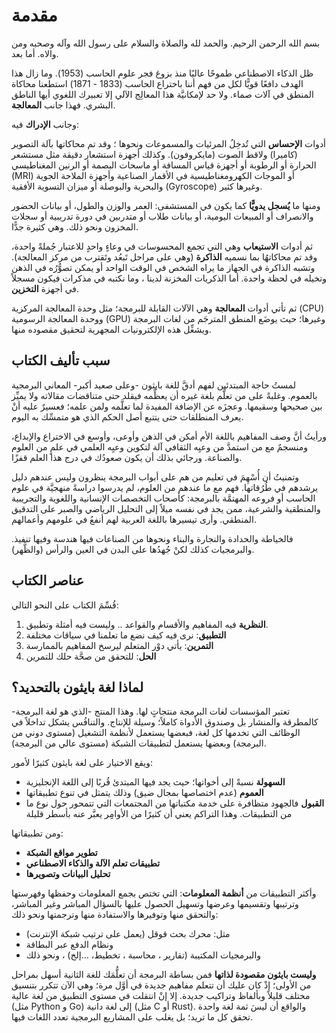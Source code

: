 # مقدمة {.unnumbered}

بسم الله الرحمن الرحيم. والحمد لله والصلاة والسلام على رسول الله وآله وصحبه ومن والاه. أما بعد.

ظل الذكاء الاصطناعي طموحًا عاليًا منذ بزوغ فجر علوم الحاسب (1953). وما زال هذا الهدف دافعًا قويًّا لكل من فهم أننا باختراع الحاسب (1833 - 1871) استطعنا محاكاة المنطق في آلات صماء. ولا حد لإمكانيَّة هذا المعالِج الآلي إلا تعبيرك اللغوي أيها الناطق البشري. فهذا جانب **المعالجة**.

وجانب **الإدراك** فيه:

أدوات **الإحساس** التي تُدخِلُ المرئيات والمسموعات ونحوها ؛ وقد تم محاكاتها بآلة التصوير (كاميرا) ولاقط الصوت (مايكروفون). وكذلك أجهزة استشعار دقيقة مثل مستشعر الحرارة أو الرطوبة أو أجهزة قياس المسافة أو ماسحات البصمة أو الرنين المغناطيسي (MRI) أو الموجات الكهرومغناطيسية في الأقمار الصناعية وأجهزة الملاحة الجوية والبحرية والبوصلة أو ميزان التسوية الأفقية (Gyroscope) وغيرها كثير.

ومنها ما **يُسجل يدويًّا** كما يكون في المستشفى: العمر والوزن والطول، أو بيانات الحضور والانصراف أو المبيعات اليومية، أو بيانات طلاب أو متدربين في دورة تدريبية أو سجلات المخزون ونحو ذلك. وهي كثيرة جدًّا.

ثم أدوات **الاستيعاب** وهي التي تجمع المحسوسات في وعاءٍ واحدٍ للاعتبار جُملةً واحدة، وقد تم محاكاتهُا بما نسميه **الذاكرة** (وهي على مراحل تَبعُد وتَقترب من مركز المعالجة). وتشبه الذاكرة في الجهاز ما يراه الشخص في الوقت الواحد أو يمكن تصوُّرُه في الذهن وتخيله في لحظة واحدة. أما الذكريات المخزنة لدينا ، وما نكتبه في مذكرات فيكون مسجلاً في أجهزة **التخزين**.

ثم تأتي أدوات **المعالجة** وهي الآلات القابلة للبرمجة؛ مثل وحدة المعالجة المركزية (CPU) ووحدة المعالجة الرسومية (GPU) وغيرها؛ حيث يوضَع المنطق المترجَم من لغات البرمجة ويشغِّل هذه الإلكترونيات المجهرية لتحقيق مقصوده منها.


## سبب تأليف الكتاب

لمستُ حاجة المبتدئين لفهم أدقَّ للغة بايثون -وعلى صعيد أكبر- المعاني البرمجية بالعموم. وغلبةً على من تعلَّم بلغة غيره أن يعظِّمه فيقلد حتى متناقضات مقالاته ولا يميِّز بين صحيحها وسقيمها. وعجزَه عن الإضافة المفيدة لما تعلَّمه ولمن علمه؛ فعسيرٌ عليه أنْ يعرف المنطلقات حتى يتتبع أصل الحكم الذي هو متمسِّك به اليوم.

ورأيتُ أنَّ وصف المفاهيم باللغة الأم أمكن في الذهن وأوعى، وأوسع في الاختراع والإبداع، ومنسجمٌ مع من استمدَّ من وعيِه الثقافي آلة لتكوين وعيِه العلمي في علمٍ من العلوم والصناعة. ورجائي بذلك أن يكون صعودُك في درج هذا العلم قفزًا.

وتمنيتُ أن أُسْهِمَ في تعليم من هم على أبواب البرمجة ينظرون وليس عندهم دليل يرشدهم في طُرُقاتها. فهم مع ما عندهم من العلوم، لم يدرسوا دراسةً منهجيَّة في علوم الحاسب أو فروعه المهتمَّة بالبرمجة: كأصحاب التخصصات الإنسانية واللغوية والتجريبية والمنطقية والشرعية، ممن يجد في نفسه ميلاً إلى التحليل الرياضي والصبر على التدقيق المنطقي. وأرى تيسيرها باللغة العربية لهم أنفعُ في علومهم وأعمالهم.

فالخياطة والحدادة والنجارة والبناء ونحوها من الصناعات فيها هندسة وفيها تنفيذ. والبرمجيات كذلك لكنْ جُهدُها على البدن في العين والرأس (والظَّهر).


## عناصر الكتاب

قُسِّمَ الكتاب على النحو التالي:

1. **النظرية** فيه المفاهيم والأقسام والقواعد .. وليست فيه أمثلة وتطبيق.
2. **التطبيق**: نرى فيه كيف نضع ما تعلمنا في سياقات مختلفة
3. **التمرين**: يأتي دوْر المتعلم ليرسخ المفاهيم بالممارسة
4. **الحل**: للتحقق من صحَّة حلك للتمرين


## لماذا لغة بايثون بالتحديد؟

تعتبر المؤسسات لغات البرمجة منتجاتٍ لها. وهذا المنتج -الذي هو لغة البرمجة- كالمطرقة والمنشار بل وصندوق الأدواة كاملاً؛ وسيلة للإنتاج. والتنافُس يشكل تداخلاً في الوظائف التي تخدمها كل لغة، فبعضها يستعمل لأنظمة التشغيل (مستوى دوني من البرمجة) وبعضها يستعمل لتطبيقات الشبكة (مستوى عالي من البرمجة).

ويقع الاختيار على لغة بايثون كثيرًا لأمور:

- **السهولة** نسبةً إلى أخواتها؛ حيث يجد فيها المبتدئ قُربًا إلى اللغة الإنجليزية
- **العموم** (عدم اختصاصها بمجال ضيق) وذلك يتمثل في تنوع تطبيقاتها
- **القبول** فالجهود متظافرة على خدمة مكتباتها من المجتمعات التي تتمحور حول نوع ما من التطبيقات. وهذا التراكم يعني أن كثيرًا من الأوامِِر يعبَّر عنه بأسطر قليلة

ومن تطبيقاتها:

- **تطوير مواقع الشبكة**
- **تطبيقات تعلم الآلة والذكاء الاصطناعي**
- **تحليل البيانات وتصويرها**

وأكثر التطبيقات من **أنظمة المعلومات**: التي تختص بجمع المعلومات وحفظها وفهرستها وترتيبها وتقسيمها وعرضها وتسهيل الحصول عليها بالسؤال المباشر وغير المباشر، والتحقق منها وتوفيرها والاستفادة منها وترجمتها ونحو ذلك:

- مثل: محرك بحث قوقل (يعمل على ترتيب شبكة الإنترنت)
- ونظام الدفع عبر البطاقة
- والبرمجيات المكتيبة (تقارير ، محاسبة ، تخطيط، ...إلخ) ، ونحو ذلك

**وليست بايثون مقصودة لذاتها** فمن بساطة البرمجة أن تعلُّمَك للغة الثانية أسهل بمراحل من الأولى؛ إذْ كان عليك أن تتعلم مفاهيم جديدة في أوَّل مرة؛ وهي الآن تتكرر بتنسيق مختلف قليلاً وبألفاظ وتراكيب جديدة. إلا إنْ انتقلت في مستوى التطبيق من لغة عالية (مثل Python و Go) إلى لغة دانية (مثل C أو Rust). والواقع أن ليسَ ثمة لغة واحدة تحقق كل ما تريد؛ بل يغلب على المشاريع البرمجية تعدد اللغات فيها.

